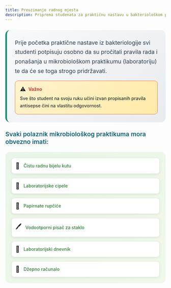 ```yaml
---
title: Preuzimanje radnog mjesta
description: Priprema studenata za praktičnu nastavu u bakteriološkom praktikumu
---
```


<div style="background: linear-gradient(135deg, #f8f9fa 0%, #e9ecef 100%); border-radius: 15px; padding: 25px; margin: 25px 0; border-left: 5px solid #138d75;">
  <p style="font-size: 1.1rem; line-height: 1.7; margin: 0 0 15px 0; color: #2c3e50;">
    Prije početka praktične nastave iz bakteriologije svi studenti potpisuju osobno da su pročitali pravila rada i ponašanja u mikrobiološkom praktikumu (laboratoriju) te da će se toga strogo pridržavati.
  </p>
  <div style="background: linear-gradient(135deg, #fff3cd 0%, #ffeaa7 100%); border-radius: 10px; padding: 15px; border: 1px solid #e17055;">
    <div style="display: flex; align-items: center; margin-bottom: 8px;">
      <span style="font-size: 18px; margin-right: 8px;">⚠️</span>
      <strong style="color: #d63031;">Važno</strong>
    </div>
    <p style="margin: 0; color: #2d3436; line-height: 1.6; font-weight: 500;">
      Sve što student na svoju ruku učini izvan propisanih pravila antisepse čini na vlastitu odgovornost.
    </p>
  </div>
</div>

<h4 style="color: #096279; font-size: 1.2rem; font-weight: 600; margin: 1.2rem 0 0.8rem 0;">Svaki polaznik mikrobiološkog praktikuma mora obvezno imati:</h4>

<div style="background: linear-gradient(135deg, #e8f5e8 0%, #f1f8e9 100%); border-radius: 15px; padding: 20px; margin: 20px 0;">
  <div style="display: grid; grid-template-columns: repeat(auto-fit, minmax(280px, 1fr)); gap: 15px;">
    <div style="display: flex; align-items: center; background: white; padding: 12px; border-radius: 8px; box-shadow: 0 2px 8px rgba(0,0,0,0.1);">
      <span style="font-size: 20px; margin-right: 12px;">🥼</span>
      <span style="color: #2e7d32; font-weight: 500;">Čistu radnu bijelu kutu</span>
    </div>
    <div style="display: flex; align-items: center; background: white; padding: 12px; border-radius: 8px; box-shadow: 0 2px 8px rgba(0,0,0,0.1);">
      <span style="font-size: 20px; margin-right: 12px;">👟</span>
      <span style="color: #2e7d32; font-weight: 500;">Laboratorijske cipele</span>
    </div>
    <div style="display: flex; align-items: center; background: white; padding: 12px; border-radius: 8px; box-shadow: 0 2px 8px rgba(0,0,0,0.1);">
      <span style="font-size: 20px; margin-right: 12px;">🧻</span>
      <span style="color: #2e7d32; font-weight: 500;">Papirnate rupčiće</span>
    </div>
    <div style="display: flex; align-items: center; background: white; padding: 12px; border-radius: 8px; box-shadow: 0 2px 8px rgba(0,0,0,0.1);">
      <span style="font-size: 20px; margin-right: 12px;">🖊️</span>
      <span style="color: #2e7d32; font-weight: 500;">Vodootporni pisač za staklo</span>
    </div>
    <div style="display: flex; align-items: center; background: white; padding: 12px; border-radius: 8px; box-shadow: 0 2px 8px rgba(0,0,0,0.1);">
      <span style="font-size: 20px; margin-right: 12px;">📔</span>
      <span style="color: #2e7d32; font-weight: 500;">Laboratorijski dnevnik</span>
    </div>
    <div style="display: flex; align-items: center; background: white; padding: 12px; border-radius: 8px; box-shadow: 0 2px 8px rgba(0,0,0,0.1);">
      <span style="font-size: 20px; margin-right: 12px;">🔢</span>
      <span style="color: #2e7d32; font-weight: 500;">Džepno računalo</span>
    </div>
  </div>
</div>
